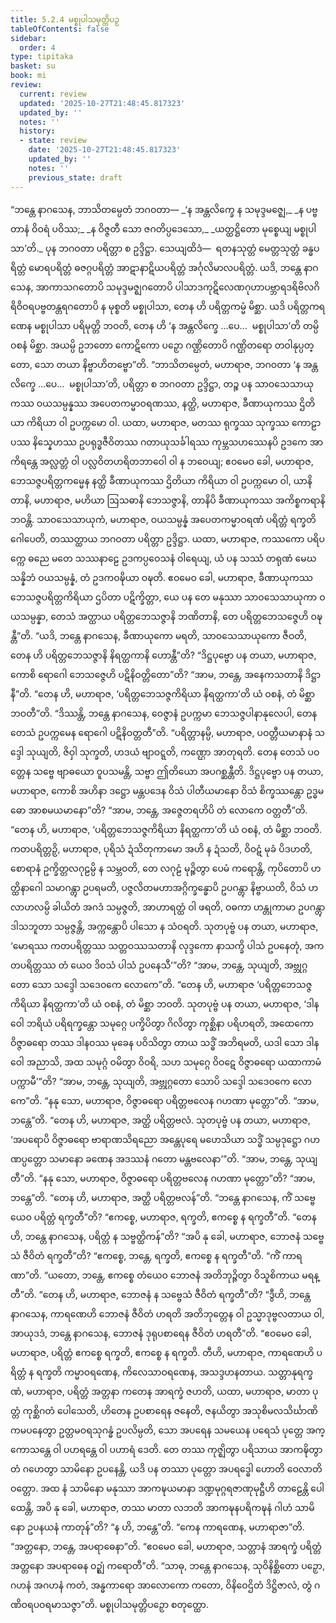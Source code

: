 ```yaml
---
title: 5.2.4 မစ္စုပါသမုတ္တိပဉှ
tableOfContents: false
sidebar:
  order: 4
type: tipitaka
basket: su
book: mi
review:
  current: review
  updated: '2025-10-27T21:48:45.817323'
  updated_by: ''
  notes: ''
  history:
  - state: review
    date: '2025-10-27T21:48:45.817323'
    updated_by: ''
    notes: ''
    previous_state: draft
---
```



<ReviewStatus review={frontmatter.review} showDetails={true} />

<HypothesisAnnotation frontmatter={frontmatter} />

<DynamicBreadcrumb />

<Division number="133" book="mi" e="ch" v="28">

<Paragraph number="704" book="mi">
“ဘန္တေ နာဂသေန, ဘာသိတမ္ပေတံ ဘဂဝတာ—
</Paragraph>

<Paragraph number="705" type="verses" book="mi">
_‘န အန္တလိက္ခေ န သမုဒ္ဒမဇ္ဈေ,_  
_န ပဗ္ဗတာနံ ဝိဝရံ ပဝိဿ;_  
_န ဝိဇ္ဇတီ သော ဇဂတိပ္ပဒေသော,_  
_ယတ္ထဋ္ဌိတော မုစ္စေယျ မစ္စုပါသာ’တိ._  

</Paragraph>

<Paragraph number="706" book="mi">
ပုန ဘဂဝတာ ပရိတ္တာ စ ဥဒ္ဒိဋ္ဌာ. သေယျထိဒံ—  ရတနသုတ္တံ မေတ္တသုတ္တံ ခန္ဓပရိတ္တံ မောရပရိတ္တံ ဓဇဂ္ဂပရိတ္တံ အာဋာနာဋိယပရိတ္တံ အင်္ဂုလိမာလပရိတ္တံ. ယဒိ, ဘန္တေ နာဂသေန, အာကာသဂတောပိ သမုဒ္ဒမဇ္ဈဂတောပိ ပါသာဒကုဋိလေဏဂုဟာပဗ္ဘာရဒရိဗိလဂိရိဝိဝရပဗ္ဗတန္တရဂတောပိ န မုစ္စတိ မစ္စုပါသာ, တေန ဟိ ပရိတ္တကမ္မံ မိစ္ဆာ. ယဒိ ပရိတ္တကရဏေန မစ္စုပါသာ ပရိမုတ္တိ ဘဝတိ, တေန ဟိ ‘န အန္တလိက္ခေ …ပေ…  မစ္စုပါသာ’တိ တမ္ပိ ဝစနံ မိစ္ဆာ. အယမ္ပိ ဥဘတော ကောဋိကော ပဉှော ဂဏ္ဌိတောပိ ဂဏ္ဌိတရော တဝါနုပ္ပတ္တော, သော တယာ နိဗ္ဗာဟိတဗ္ဗော”တိ.
</Paragraph>

<Paragraph number="707" book="mi">
“ဘာသိတမ္ပေတံ, မဟာရာဇ, ဘဂဝတာ ‘န အန္တလိက္ခေ …ပေ…  မစ္စုပါသာ’တိ, ပရိတ္တာ စ ဘဂဝတာ ဥဒ္ဒိဋ္ဌာ, တဉ္စ ပန သာဝသေသာယုကဿ ဝယသမ္ပန္နဿ အပေတကမ္မာဝရဏဿ, နတ္ထိ, မဟာရာဇ, ခီဏာယုကဿ ဌိတိယာ ကိရိယာ ဝါ ဥပက္ကမော ဝါ.
</Paragraph>

<Paragraph number="708" book="mi">
ယထာ, မဟာရာဇ, မတဿ ရုက္ခဿ သုက္ခဿ ကောဠာပဿ နိသ္နေဟဿ ဥပရုဒ္ဓဇီဝိတဿ ဂတာယုသင်္ခါရဿ ကုမ္ဘသဟဿေနပိ ဥဒကေ အာကိရန္တေ အလ္လတ္တံ ဝါ ပလ္လဝိတဟရိတဘာဝေါ ဝါ န ဘဝေယျ; ဧဝမေဝ ခေါ, မဟာရာဇ, ဘေသဇ္ဇပရိတ္တကမ္မေန နတ္ထိ ခီဏာယုကဿ ဌိတိယာ ကိရိယာ ဝါ ဥပက္ကမော ဝါ, ယာနိ တာနိ, မဟာရာဇ, မဟိယာ ဩသဓာနိ ဘေသဇ္ဇာနိ, တာနိပိ ခီဏာယုကဿ အကိစ္စကရာနိ ဘဝန္တိ. သာဝသေသာယုကံ, မဟာရာဇ, ဝယသမ္ပန္နံ အပေတကမ္မာဝရဏံ ပရိတ္တံ ရက္ခတိ ဂေါပေတိ, တဿတ္ထာယ ဘဂဝတာ ပရိတ္တာ ဥဒ္ဒိဋ္ဌာ.
</Paragraph>

<Paragraph number="709" book="mi">
ယထာ, မဟာရာဇ, ကဿကော ပရိပက္ကေ ဓညေ မတေ သဿနာဠေ ဥဒကပ္ပဝေသနံ ဝါရေယျ, ယံ ပန သဿံ တရုဏံ မေဃသန္နိဘံ ဝယသမ္ပန္နံ, တံ ဥဒကဝဍ္ဎိယာ ဝဍ္ဎတိ. ဧဝမေဝ ခေါ, မဟာရာဇ, ခီဏာယုကဿ ဘေသဇ္ဇပရိတ္တကိရိယာ ဌပိတာ ပဋိက္ခိတ္တာ, ယေ ပန တေ မနုဿာ သာဝသေသာယုကာ ဝယသမ္ပန္နာ, တေသံ အတ္ထာယ ပရိတ္တဘေသဇ္ဇာနိ ဘဏိတာနိ, တေ ပရိတ္တဘေသဇ္ဇေဟိ ဝဍ္ဎန္တီ”တိ.
</Paragraph>

<Paragraph number="710" book="mi">
“ယဒိ, ဘန္တေ နာဂသေန, ခီဏာယုကော မရတိ, သာဝသေသာယုကော ဇီဝတိ, တေန ဟိ ပရိတ္တဘေသဇ္ဇာနိ နိရတ္ထကာနိ ဟောန္တီ”တိ? “ဒိဋ္ဌပုဗ္ဗော ပန တယာ, မဟာရာဇ, ကောစိ ရောဂေါ ဘေသဇ္ဇေဟိ ပဋိနိဝတ္တိတော”တိ? “အာမ, ဘန္တေ, အနေကသတာနိ ဒိဋ္ဌာနီ”တိ. “တေန ဟိ, မဟာရာဇ, ‘ပရိတ္တဘေသဇ္ဇကိရိယာ နိရတ္ထကာ’တိ ယံ ဝစနံ, တံ မိစ္ဆာ ဘဝတီ”တိ.
</Paragraph>

<Paragraph number="711" book="mi">
“ဒိဿန္တိ, ဘန္တေ နာဂသေန, ဝေဇ္ဇာနံ ဥပက္ကမာ ဘေသဇ္ဇပါနာနုလေပါ, တေန တေသံ ဥပက္ကမေန ရောဂေါ ပဋိနိဝတ္တတီ”တိ. “ပရိတ္တာနမ္ပိ, မဟာရာဇ, ပဝတ္တီယမာနာနံ သဒ္ဒေါ သုယျတိ, ဇိဝှါ သုက္ခတိ, ဟဒယံ ဗျာဝဋ္ဋတိ, ကဏ္ဌော အာတုရတိ. တေန တေသံ ပဝတ္တေန သဗ္ဗေ ဗျာဓယော ဝူပသမန္တိ, သဗ္ဗာ ဤတိယော အပဂစ္ဆန္တီတိ.
</Paragraph>

<Paragraph number="712" book="mi">
ဒိဋ္ဌပုဗ္ဗော ပန တယာ, မဟာရာဇ, ကောစိ အဟိနာ ဒဋ္ဌော မန္တပဒေန ဝိသံ ပါတီယမာနော ဝိသံ စိက္ခဿန္တော ဥဒ္ဓမဓော အာစမယမာနော”တိ? “အာမ, ဘန္တေ, အဇ္ဇေတရဟိပိ တံ လောကေ ဝတ္တတီ”တိ. “တေန ဟိ, မဟာရာဇ, ‘ပရိတ္တဘေသဇ္ဇကိရိယာ နိရတ္ထကာ’တိ ယံ ဝစနံ, တံ မိစ္ဆာ ဘဝတိ. ကတပရိတ္တဉှိ, မဟာရာဇ, ပုရိသံ ဍံသိတုကာမော အဟိ န ဍံသတိ, ဝိဝဋံ မုခံ ပိဒဟတိ, စောရာနံ ဥက္ခိတ္တလဂုဠမ္ပိ န သမ္ဘဝတိ, တေ လဂုဠံ မုဉ္စိတွာ ပေမံ ကရောန္တိ, ကုပိတောပိ ဟတ္ထိနာဂေါ သမာဂန္တွာ ဥပရမတိ, ပဇ္ဇလိတမဟာအဂ္ဂိက္ခန္ဓောပိ ဥပဂန္တွာ နိဗ္ဗာယတိ, ဝိသံ ဟလာဟလမ္ပိ ခါယိတံ အဂဒံ သမ္ပဇ္ဇတိ, အာဟာရတ္ထံ ဝါ ဖရတိ, ဝဓကာ ဟန္တုကာမာ ဥပဂန္တွာ ဒါသဘူတာ သမ္ပဇ္ဇန္တိ, အက္ကန္တောပိ ပါသော န သံဝရတိ.
</Paragraph>

<Paragraph number="713" book="mi">
သုတပုဗ္ဗံ ပန တယာ, မဟာရာဇ, ‘မောရဿ ကတပရိတ္တဿ သတ္တဝဿသတာနိ လုဒ္ဒကော နာသက္ခိ ပါသံ ဥပနေတုံ, အကတပရိတ္တဿ တံ ယေဝ ဒိဝသံ ပါသံ ဥပနေသီ’”တိ? “အာမ, ဘန္တေ, သုယျတိ, အဗ္ဘုဂ္ဂတော သော သဒ္ဒေါ သဒေဝကေ လောကေ”တိ. “တေန ဟိ, မဟာရာဇ ‘ပရိတ္တဘေသဇ္ဇကိရိယာ နိရတ္ထကာ’တိ ယံ ဝစနံ, တံ မိစ္ဆာ ဘဝတိ.
</Paragraph>

<Paragraph number="714" book="mi">
သုတပုဗ္ဗံ ပန တယာ, မဟာရာဇ, ‘ဒါနဝေါ ဘရိယံ ပရိရက္ခန္တော သမုဂ္ဂေ ပက္ခိပိတွာ ဂိလိတွာ ကုစ္ဆိနာ ပရိဟရတိ, အထေကော ဝိဇ္ဇာဓရော တဿ ဒါနဝဿ မုခေန ပဝိသိတွာ တာယ သဒ္ဓိံ အဘိရမတိ, ယဒါ သော ဒါနဝေါ အညာသိ, အထ သမုဂ္ဂံ ဝမိတွာ ဝိဝရိ, သဟ သမုဂ္ဂေ ဝိဝဋေ ဝိဇ္ဇာဓရော ယထာကာမံ ပက္ကာမီ’”တိ? “အာမ, ဘန္တေ, သုယျတိ, အဗ္ဘုဂ္ဂတော သောပိ သဒ္ဒေါ သဒေဝကေ လောကေ”တိ. “နနု သော, မဟာရာဇ, ဝိဇ္ဇာဓရော ပရိတ္တဗလေန ဂဟဏာ မုတ္တော”တိ. “အာမ, ဘန္တေ”တိ. “တေန ဟိ, မဟာရာဇ, အတ္ထိ ပရိတ္တဗလံ.
</Paragraph>

<Paragraph number="715" book="mi">
သုတပုဗ္ဗံ ပန တယာ, မဟာရာဇ, ‘အပရောပိ ဝိဇ္ဇာဓရော ဗာရာဏသိရညော အန္တေပုရေ မဟေသိယာ သဒ္ဓိံ သမ္ပဒုဋ္ဌော ဂဟဏပ္ပတ္တော သမာနော ခဏေန အဒဿနံ ဂတော မန္တဗလေနာ’”တိ. “အာမ, ဘန္တေ, သုယျတီ”တိ. “နနု သော, မဟာရာဇ, ဝိဇ္ဇာဓရော ပရိတ္တဗလေန ဂဟဏာ မုတ္တော”တိ? “အာမ, ဘန္တေ”တိ. “တေန ဟိ, မဟာရာဇ, အတ္ထိ ပရိတ္တဗလန်”တိ.
</Paragraph>

<Paragraph number="716" book="mi">
“ဘန္တေ နာဂသေန, ကိံ သဗ္ဗေယေဝ ပရိတ္တံ ရက္ခတီ”တိ? “ဧကစ္စေ, မဟာရာဇ, ရက္ခတိ, ဧကစ္စေ န ရက္ခတီ”တိ. “တေန ဟိ, ဘန္တေ နာဂသေန, ပရိတ္တံ န သဗ္ဗတ္ထိကန်”တိ? “အပိ နု ခေါ, မဟာရာဇ, ဘောဇနံ သဗ္ဗေသံ ဇီဝိတံ ရက္ခတီ”တိ? “ဧကစ္စေ, ဘန္တေ, ရက္ခတိ, ဧကစ္စေ န ရက္ခတီ”တိ. “ကိံ ကာရဏာ”တိ. “ယတော, ဘန္တေ, ဧကစ္စေ တံယေဝ ဘောဇနံ အတိဘုဉ္ဇိတွာ ဝိသူစိကာယ မရန္တီ”တိ. “တေန ဟိ, မဟာရာဇ, ဘောဇနံ န သဗ္ဗေသံ ဇီဝိတံ ရက္ခတီ”တိ? “ဒွီဟိ, ဘန္တေ နာဂသေန, ကာရဏေဟိ ဘောဇနံ ဇီဝိတံ ဟရတိ အတိဘုတ္တေန ဝါ ဥသ္မာဒုဗ္ဗလတာယ ဝါ, အာယုဒဒံ, ဘန္တေ နာဂသေန, ဘောဇနံ ဒုရုပစာရေန ဇီဝိတံ ဟရတီ”တိ. “ဧဝမေဝ ခေါ, မဟာရာဇ, ပရိတ္တံ ဧကစ္စေ ရက္ခတိ, ဧကစ္စေ န ရက္ခတိ.
</Paragraph>

<Paragraph number="717" book="mi">
တီဟိ, မဟာရာဇ, ကာရဏေဟိ ပရိတ္တံ န ရက္ခတိ ကမ္မာဝရဏေန, ကိလေသာဝရဏေန, အသဒ္ဒဟနတာယ. သတ္တာနုရက္ခဏံ, မဟာရာဇ, ပရိတ္တံ အတ္တနာ ကတေန အာရက္ခံ ဇဟတိ, ယထာ, မဟာရာဇ, မာတာ ပုတ္တံ ကုစ္ဆိဂတံ ပေါသေတိ, ဟိတေန ဥပစာရေန ဇနေတိ, ဇနယိတွာ အသုစိမလသိင်္ဃာဏိကမပနေတွာ ဥတ္တမဝရသုဂန္ဓံ ဥပလိမ္ပတိ, သော အပရေန သမယေန ပရေသံ ပုတ္တေ အက္ကောသန္တေ ဝါ ပဟရန္တေ ဝါ ပဟာရံ ဒေတိ. တေ တဿ ကုဇ္ဈိတွာ ပရိသာယ အာကဍ္ဎိတွာ တံ ဂဟေတွာ သာမိနော ဥပနေန္တိ, ယဒိ ပန တဿာ ပုတ္တော အပရဒ္ဓေါ ဟောတိ ဝေလာတိဝတ္တော. အထ နံ သာမိနော မနုဿာ အာကဍ္ဎယမာနာ ဒဏ္ဍမုဂ္ဂရဇာဏုမုဋ္ဌီဟိ တာဠေန္တိ ပေါထေန္တိ, အပိ နု ခေါ, မဟာရာဇ, တဿ မာတာ လဘတိ အာကဍ္ဎနပရိကဍ္ဎနံ ဂါဟံ သာမိနော ဥပနယနံ ကာတုန်”တိ? “န ဟိ, ဘန္တေ”တိ. “ကေန ကာရဏေန, မဟာရာဇာ”တိ. “အတ္တနော, ဘန္တေ, အပရာဓေနာ”တိ. “ဧဝမေဝ ခေါ, မဟာရာဇ, သတ္တာနံ အာရက္ခံ ပရိတ္တံ အတ္တနော အပရာဓေန ဝဉ္ဈံ ကရောတီ”တိ. “သာဓု, ဘန္တေ နာဂသေန, သုဝိနိစ္ဆိတော ပဉှော, ဂဟနံ အဂဟနံ ကတံ, အန္ဓကာရော အာလောကော ကတော, ဝိနိဝေဌိတံ ဒိဋ္ဌိဇာလံ, တွံ ဂဏိဝရပဝရမာသဇ္ဇာ”တိ.

</Paragraph>
</Division>

<Paragraph number="718" type="center" book="mi">
မစ္စုပါသမုတ္တိပဉှော စတုတ္ထော.
</Paragraph>